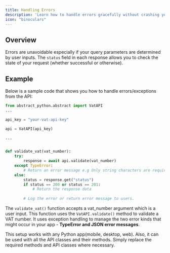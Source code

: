 ```yaml
---
title: Handling Errors
description: 'Learn how to handle errors gracefully without crashing your app'
icon: "binoculars"
---
```



## Overview

Errors are unavoidable especially if your query parameters are determined by user inputs. The `status` field in each response allows you to check the
state of your request (whether successful or otherwise).

## Example
Below is a sample code that shows you how to handle errors/exceptions from the API:


```python
from abstract_python.abstract import VatAPI
...

api_key = "your-vat-api-key"

api = VatAPI(api_key)

...


def validate_vat(vat_number):
    try:
        response = await api.validate(vat_number)
    except TypeError:
        # Return an error message e.g Only string characters are required not integers
    else:
        status = response.get("status")
        if status == 200 or status == 201:
            # Return the response data
        
        # Log the error or return error message to users.

```

The `validate_vat()` function accepts a vat_number argument which is a user input. This function uses the `VatAPI.validate()` method to validate a VAT number.
It uses exception handling to manage the two error kinds that might occur in your app - **TypeError and JSON error messages**.

This setup works with any Python app(mobile, desktop, web). Also, it can be used with all the API classes and their methods. 
Simply replace the required methods and API classes where necessary.